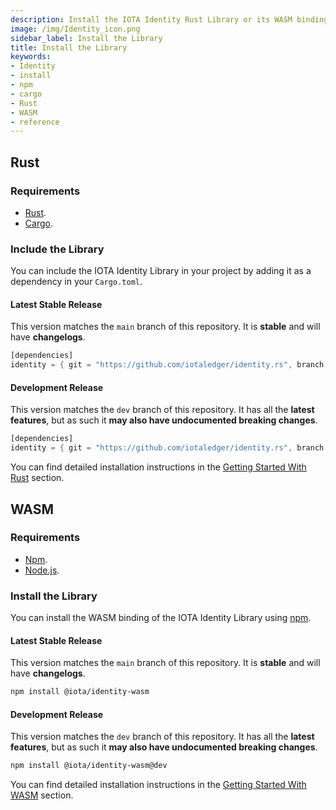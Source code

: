 ```yaml
---
description: Install the IOTA Identity Rust Library or its WASM binding in a few simple steps
image: /img/Identity_icon.png
sidebar_label: Install the Library
title: Install the Library
keywords:
- Identity
- install
- npm
- cargo
- Rust
- WASM
- reference
---
```


## Rust

### Requirements

* [Rust](https://www.rust-lang.org/tools/install).
* [Cargo](https://doc.rust-lang.org/cargo/getting-started/installation.html).

### Include the Library

You can include the IOTA Identity Library in your project by adding it as a dependency in your `Cargo.toml`.

#### Latest Stable Release

This version matches the `main` branch of this repository. It is **stable** and will have **changelogs**.

```rust
[dependencies]
identity = { git = "https://github.com/iotaledger/identity.rs", branch = "main"}
```

#### Development Release

This version matches the `dev` branch of this repository. It has all the **latest features**, but as such it **may also have undocumented breaking changes**.

```rust
[dependencies]
identity = { git = "https://github.com/iotaledger/identity.rs", branch = "dev"}
```
You can find detailed installation instructions in the [Getting Started With Rust](../libraries/rust/getting_started) section.

## WASM

### Requirements

* [Npm](https://docs.npmjs.com/downloading-and-installing-node-js-and-npm).
* [Node.js](https://docs.npmjs.com/downloading-and-installing-node-js-and-npm).


### Install the Library

You can install the WASM binding of the IOTA Identity Library using [npm](https://www.npmjs.com/).


#### Latest Stable Release

This version matches the `main` branch of this repository. It is **stable** and will have **changelogs**.

```bash
npm install @iota/identity-wasm
```

#### Development Release

This version matches the `dev` branch of this repository. It has all the **latest features**, but as such it **may also have undocumented breaking changes**.

```bash
npm install @iota/identity-wasm@dev
```

You can find detailed installation instructions in the [Getting Started With WASM](../libraries/wasm/getting_started) section.